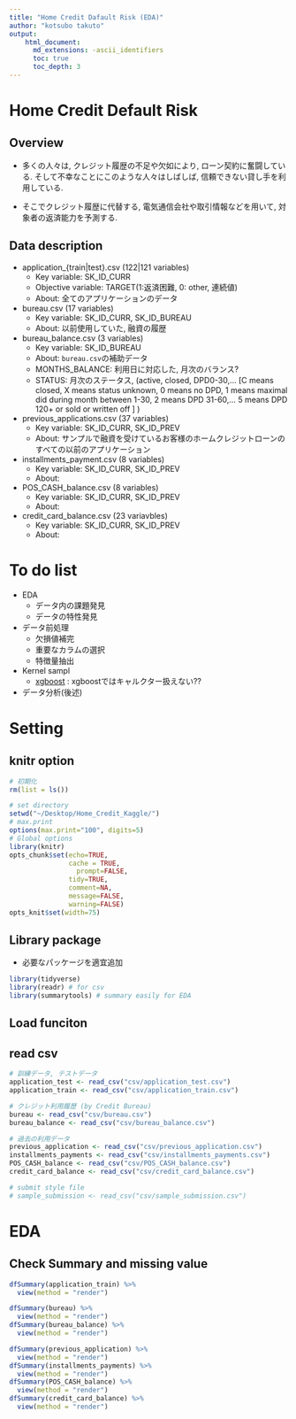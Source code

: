 ```yaml
---
title: "Home Credit Dafault Risk (EDA)"
author: "kotsubo takuto"
output: 
    html_document:
      md_extensions: -ascii_identifiers
      toc: true
      toc_depth: 3
---
```


# Home Credit Default Risk

## Overview

- 多くの人々は, クレジット履歴の不足や欠如により, ローン契約に奮闘している.
そして不幸なことにこのような人々はしばしば, 信頼できない貸し手を利用している.

- そこでクレジット履歴に代替する, 電気通信会社や取引情報などを用いて, 対象者の返済能力を予測する.

## Data description

- application_{train|test}.csv (122|121 variables)
    - Key variable: SK_ID_CURR
    - Objective variable: TARGET(1:返済困難, 0: other, 連続値)
    - About: 全てのアプリケーションのデータ
- bureau.csv (17 variables)
    - Key variable: SK_ID_CURR, SK_ID_BUREAU 
    - About: 以前使用していた, 融資の履歴
- bureau_balance.csv (3 variables)
    - Key variable: SK_ID_BUREAU
    - About: `bureau.csv`の補助データ
    - MONTHS_BALANCE: 利用日に対応した, 月次のバランス?
    - STATUS: 月次のステータス, (active, closed, DPD0-30,… [C means closed, X means status unknown, 0 means no DPD, 1 means maximal did during month between 1-30, 2 means DPD 31-60,… 5 means DPD 120+ or sold or written off ] )
- previous_applications.csv (37 variables)
    - Key variable: SK_ID_CURR, SK_ID_PREV
    - About: サンプルで融資を受けているお客様のホームクレジットローンのすべての以前のアプリケーション
- installments_payment.csv (8 variables)
    - Key variable: SK_ID_CURR, SK_ID_PREV
    - About: 
- POS_CASH_balance.csv (8 variables)
    - Key variable: SK_ID_CURR, SK_ID_PREV
    - About: 
- credit_card_balance.csv (23 variavbles)
    - Key variable: SK_ID_CURR, SK_ID_PREV
    - About: 

# To do list

- EDA
    - データ内の課題発見
    - データの特性発見
- データ前処理
    - 欠損値補完
    - 重要なカラムの選択
    - 特徴量抽出
- Kernel sampl
    - [xgboost](http://rtokei.tech/machine-learning/機械学習アルゴリズム〜xgboost〜/) : xgboostではキャルクター扱えない??
- データ分析(後述)

# Setting

## knitr option

```r
# 初期化
rm(list = ls())
```

```r
# set directory
setwd("~/Desktop/Home_Credit_Kaggle/") 
# max.print 
options(max.print="100", digits=5)
# Global options
library(knitr)
opts_chunk$set(echo=TRUE,
               cache = TRUE,
	             prompt=FALSE,
               tidy=TRUE,
               comment=NA,
               message=FALSE,
               warning=FALSE)
opts_knit$set(width=75)
```

## Library package

- 必要なパッケージを適宜追加

```r
library(tidyverse)
library(readr) # for csv
library(summarytools) # summary easily for EDA
```

## Load funciton


## read csv

```r
# 訓練データ, テストデータ
application_test <- read_csv("csv/application_test.csv")
application_train <- read_csv("csv/application_train.csv")

# クレジット利用履歴 (by Credit Bureau)
bureau <- read_csv("csv/bureau.csv")
bureau_balance <- read_csv("csv/bureau_balance.csv")

# 過去の利用データ
previous_application <- read_csv("csv/previous_application.csv")
installments_payments <- read_csv("csv/installments_payments.csv")
POS_CASH_balance <- read_csv("csv/POS_CASH_balance.csv")
credit_card_balance <- read_csv("csv/credit_card_balance.csv")

# submit style file
# sample_submission <- read_csv("csv/sample_submission.csv")
```

# EDA

## Check Summary and missing value

```r
dfSummary(application_train) %>% 
  view(method = "render")

dfSummary(bureau) %>% 
  view(method = "render")
dfSummary(bureau_balance) %>% 
  view(method = "render")

dfSummary(previous_application) %>% 
  view(method = "render")
dfSummary(installments_payments) %>% 
  view(method = "render")
dfSummary(POS_CASH_balance) %>% 
  view(method = "render")
dfSummary(credit_card_balance) %>% 
  view(method = "render")
```




